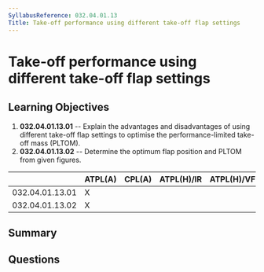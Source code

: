 ```yaml
---
SyllabusReference: 032.04.01.13
Title: Take-off performance using different take-off flap settings
---
```


# Take-off performance using different take-off flap settings

## Learning Objectives

1. **032.04.01.13.01** -- Explain the advantages and disadvantages of using
   different take-off flap settings to optimise the performance-limited take-off
   mass (PLTOM).
2. **032.04.01.13.02** -- Determine the optimum flap position and PLTOM from
   given figures.

|                 | ATPL(A) | CPL(A) | ATPL(H)/IR | ATPL(H)/VFR | CPL(H) | IR  | CBIR(A) |
| --------------- | ------- | ------ | ---------- | ----------- | ------ | --- | ------- |
| 032.04.01.13.01 | X       |        |            |             |        |     |         |
| 032.04.01.13.02 | X       |        |            |             |        |     |         |

## Summary

## Questions
